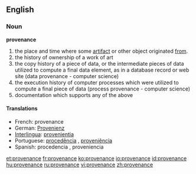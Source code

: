 ==English==

===Noun===
'''provenance'''

# the place and time where some [[artifact]] or other object originated [[from]].
# the history of ownership of a work of art
# the copy history of a piece of data, or the intermediate pieces of data utilized to compute a final data element, as in a database record or web site (data provenance - computer science)
# the execution history of computer processes which were utilized to compute a final piece of data (process provenance - computer science)
# documentation which supports any of the above

====Translations====
* French: provenance {{f}}
* German: [[Provenienz]] {{f}}
* [[Interlingua]]: [[provenientia]]
* Portuguese: [[procedência]] {{f}}, [[proveniência]] {{f}}
* Spanish: procedencia {{f}}, proveniencia {{f}}

[[et:provenance]]
[[fr:provenance]]
[[ko:provenance]]
[[io:provenance]]
[[id:provenance]]
[[hu:provenance]]
[[ru:provenance]]
[[vi:provenance]]
[[zh:provenance]]